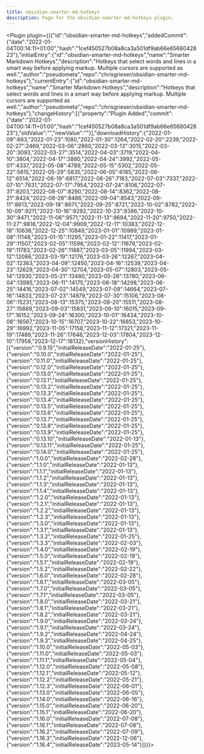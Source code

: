 ---
title: obsidian-smarter-md-hotkeys
description: Page for the obsidian-smarter-md-hotkeys plugin.
---


<Plugin plugin={({"id":"obsidian-smarter-md-hotkeys","addedCommit":{"date":"2022-01-04T00:14:11+01:00","hash":"1cef450527b08a8ca3a501df9ab66e6568042823"},"initialEntry":{"id":"obsidian-smarter-md-hotkeys","name":"Smarter Markdown Hotkeys","description":"Hotkeys that select words and lines in a smart way before applying markup. Multiple cursors are supported as well.","author":"pseudometa","repo":"chrisgrieser/obsidian-smarter-md-hotkeys"},"currentEntry":{"id":"obsidian-smarter-md-hotkeys","name":"Smarter Markdown Hotkeys","description":"Hotkeys that select words and lines in a smart way before applying markup. Multiple cursors are supported as well.","author":"pseudometa","repo":"chrisgrieser/obsidian-smarter-md-hotkeys"},"changeHistory":[{"property":"Plugin Added","commit":{"date":"2022-01-04T00:14:11+01:00","hash":"1cef450527b08a8ca3a501df9ab66e6568042823"},"oldValue":"","newValue":""}],"downloadHistory":{"2022-01-09":663,"2022-01-23":1080,"2022-01-30":1264,"2022-02-20":2239,"2022-02-27":2469,"2022-03-06":2860,"2022-03-13":3015,"2022-03-20":3093,"2022-03-27":3514,"2022-04-03":3719,"2022-04-10":3804,"2022-04-17":3880,"2022-04-24":3992,"2022-05-01":4337,"2022-05-08":4789,"2022-05-15":5302,"2022-05-22":5615,"2022-05-29":5835,"2022-06-05":6185,"2022-06-12":6514,"2022-06-19":6817,"2022-06-26":7183,"2022-07-03":7337,"2022-07-10":7631,"2022-07-17":7954,"2022-07-24":8106,"2022-07-31":8203,"2022-08-07":8290,"2022-08-14":8362,"2022-08-21":8424,"2022-08-28":8486,"2022-09-04":8543,"2022-09-11":8613,"2022-09-18":8671,"2022-09-25":8721,"2022-10-02":8782,"2022-10-09":9211,"2022-10-16":9292,"2022-10-23":9386,"2022-10-30":9471,"2022-11-06":9571,"2022-11-13":9694,"2022-11-20":9750,"2022-11-27":9816,"2022-12-04":9909,"2022-12-11":10383,"2022-12-18":10636,"2022-12-25":10849,"2023-01-01":10989,"2023-01-08":11148,"2023-01-15":11295,"2023-01-22":11417,"2023-01-29":11507,"2023-02-05":11596,"2023-02-12":11679,"2023-02-19":11783,"2023-02-26":11887,"2023-03-05":11994,"2023-03-12":12086,"2023-03-19":12176,"2023-03-26":12267,"2023-04-02":12363,"2023-04-09":12450,"2023-04-16":12539,"2023-04-23":12629,"2023-04-30":12704,"2023-05-07":12803,"2023-05-14":12930,"2023-05-21":13480,"2023-05-28":13780,"2023-06-04":13985,"2023-06-11":14175,"2023-06-18":14298,"2023-06-25":14416,"2023-07-02":14549,"2023-07-09":14664,"2023-07-16":14833,"2023-07-23":14979,"2023-07-30":15106,"2023-08-06":15231,"2023-08-13":15375,"2023-08-20":15511,"2023-08-27":15669,"2023-09-03":15831,"2023-09-10":16015,"2023-09-17":16152,"2023-09-24":16300,"2023-10-01":16434,"2023-10-08":16567,"2023-10-15":16707,"2023-10-22":16853,"2023-10-29":16992,"2023-11-05":17158,"2023-11-12":17321,"2023-11-19":17489,"2023-11-26":17646,"2023-12-03":17804,"2023-12-10":17958,"2023-12-17":18132},"versionHistory":[{"version":"0.9.15","initialReleaseDate":"2022-01-25"},{"version":"0.10.0","initialReleaseDate":"2022-01-25"},{"version":"0.11.0","initialReleaseDate":"2022-01-25"},{"version":"0.12.0","initialReleaseDate":"2022-01-25"},{"version":"0.13.0","initialReleaseDate":"2022-01-25"},{"version":"0.13.1","initialReleaseDate":"2022-01-25"},{"version":"0.13.2","initialReleaseDate":"2022-01-25"},{"version":"0.13.3","initialReleaseDate":"2022-01-25"},{"version":"0.13.4","initialReleaseDate":"2022-01-25"},{"version":"0.13.5","initialReleaseDate":"2022-01-25"},{"version":"0.13.6","initialReleaseDate":"2022-01-25"},{"version":"0.13.7","initialReleaseDate":"2022-01-25"},{"version":"0.13.8","initialReleaseDate":"2022-01-25"},{"version":"0.13.9","initialReleaseDate":"2022-01-25"},{"version":"0.13.10","initialReleaseDate":"2022-01-13"},{"version":"0.13.11","initialReleaseDate":"2022-01-25"},{"version":"0.14.0","initialReleaseDate":"2022-01-25"},{"version":"1.0.0","initialReleaseDate":"2022-02-28"},{"version":"1.1.0","initialReleaseDate":"2022-01-13"},{"version":"1.1.1","initialReleaseDate":"2022-01-13"},{"version":"1.1.2","initialReleaseDate":"2022-01-13"},{"version":"1.1.3","initialReleaseDate":"2022-01-13"},{"version":"1.1.4","initialReleaseDate":"2022-01-13"},{"version":"1.2.0","initialReleaseDate":"2022-01-13"},{"version":"1.2.1","initialReleaseDate":"2022-01-13"},{"version":"1.2.2","initialReleaseDate":"2022-01-13"},{"version":"1.2.3","initialReleaseDate":"2022-01-13"},{"version":"1.3.0","initialReleaseDate":"2022-01-13"},{"version":"1.3.1","initialReleaseDate":"2022-01-13"},{"version":"1.3.2","initialReleaseDate":"2022-01-25"},{"version":"1.3.3","initialReleaseDate":"2022-02-03"},{"version":"1.4.0","initialReleaseDate":"2022-02-19"},{"version":"1.5.0","initialReleaseDate":"2022-02-19"},{"version":"1.5.1","initialReleaseDate":"2022-02-19"},{"version":"1.5.2","initialReleaseDate":"2022-02-22"},{"version":"1.6.0","initialReleaseDate":"2022-02-28"},{"version":"1.6.1","initialReleaseDate":"2022-03-05"},{"version":"1.7.0","initialReleaseDate":"2022-03-05"},{"version":"1.7.1","initialReleaseDate":"2022-03-05"},{"version":"1.8.0","initialReleaseDate":"2022-03-21"},{"version":"1.8.1","initialReleaseDate":"2022-03-21"},{"version":"1.8.2","initialReleaseDate":"2022-03-21"},{"version":"1.9.0","initialReleaseDate":"2022-03-24"},{"version":"1.9.1","initialReleaseDate":"2022-03-24"},{"version":"1.9.2","initialReleaseDate":"2022-04-24"},{"version":"1.9.3","initialReleaseDate":"2022-04-25"},{"version":"1.10.0","initialReleaseDate":"2022-05-03"},{"version":"1.11.0","initialReleaseDate":"2022-05-03"},{"version":"1.11.1","initialReleaseDate":"2022-05-04"},{"version":"1.12.0","initialReleaseDate":"2022-05-08"},{"version":"1.12.1","initialReleaseDate":"2022-05-12"},{"version":"1.12.2","initialReleaseDate":"2022-05-21"},{"version":"1.12.3","initialReleaseDate":"2022-06-01"},{"version":"1.13.0","initialReleaseDate":"2022-06-05"},{"version":"1.14.0","initialReleaseDate":"2022-06-16"},{"version":"1.15.0","initialReleaseDate":"2022-06-20"},{"version":"1.15.1","initialReleaseDate":"2022-06-20"},{"version":"1.16.0","initialReleaseDate":"2022-07-08"},{"version":"1.16.1","initialReleaseDate":"2022-07-08"},{"version":"1.16.2","initialReleaseDate":"2022-07-09"},{"version":"1.16.3","initialReleaseDate":"2022-12-06"},{"version":"1.16.4","initialReleaseDate":"2023-05-14"}]})}></Plugin>